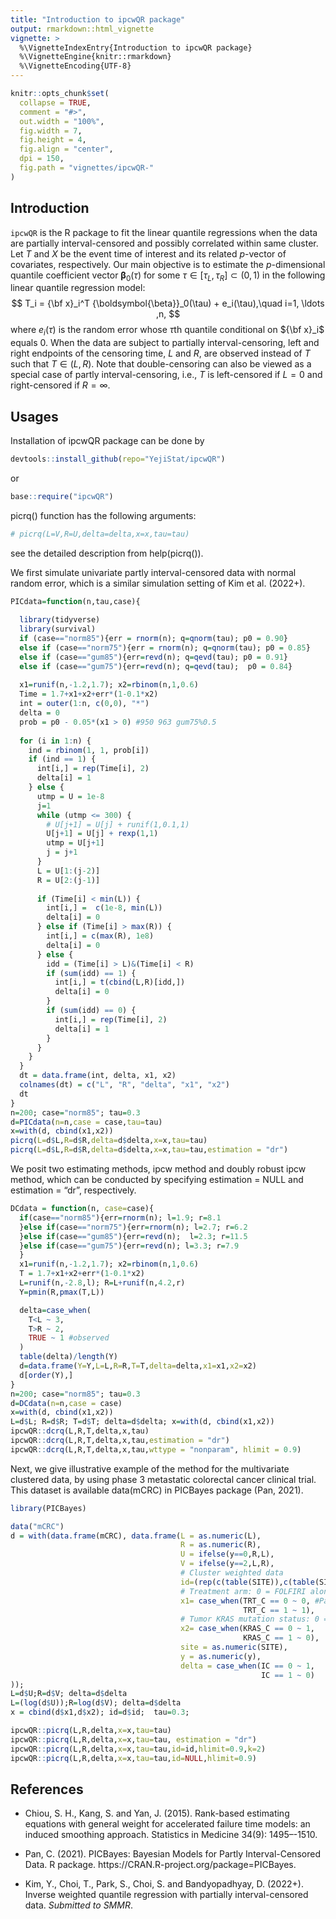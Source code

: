 ```yaml
---
title: "Introduction to ipcwQR package"
output: rmarkdown::html_vignette
vignette: >
  %\VignetteIndexEntry{Introduction to ipcwQR package}
  %\VignetteEngine{knitr::rmarkdown}
  %\VignetteEncoding{UTF-8}
---
```

  
```r
knitr::opts_chunk$set(
  collapse = TRUE,
  comment = "#>",
  out.width = "100%",
  fig.width = 7,
  fig.height = 4,
  fig.align = "center",
  dpi = 150,
  fig.path = "vignettes/ipcwQR-"
)
```

## Introduction

`ipcwQR` is the R package to fit the linear quantile regressions when the data are partially interval-censored and possibly correlated within same cluster.
Let $T$ and $X$ be the event time of interest and its related $p$-vector of covariates, respectively.
Our main objective is to estimate 
the $p$-dimensional quantile coefficient vector ${\boldsymbol{\beta}}_0(\tau)$
for some $\tau \in[\tau_L,\tau_R]\subset (0, 1)$ 
in the following linear quantile regression model:
$$
T_i = {\bf x}_i^T {\boldsymbol{\beta}}_0(\tau) + e_i(\tau),\quad i=1, \ldots ,n, 
$$
where $e_i(\tau)$ is the random error 
whose $\tau$th quantile conditional on ${\bf x}_i$ equals 0. 
When the data are subject to partially interval-censoring, 
left and right endpoints of the censoring time, $L$ and $R$,
are observed instead of $T$ such that $T\in(L,R)$.
Note that double-censoring  can also  be viewed as 
a special case of partly interval-censoring, 
i.e., $T$ is left-censored if $L=0$ and right-censored if $R=\infty$. 



## Usages

Installation of ipcwQR package can be done by

```r
devtools::install_github(repo="YejiStat/ipcwQR")
```

or
```r
base::require("ipcwQR")
```


picrq() function has the following arguments:
```r
# picrq(L=V,R=U,delta=delta,x=x,tau=tau)
```

see the detailed description from help(picrq()).

We first simulate univariate partly interval-censored data with normal random error, which is a similar simulation setting of Kim et al. (2022+).

```r
PICdata=function(n,tau,case){
  
  library(tidyverse)
  library(survival)
  if (case=="norm85"){err = rnorm(n); q=qnorm(tau); p0 = 0.90}
  else if (case=="norm75"){err = rnorm(n); q=qnorm(tau); p0 = 0.85}
  else if (case=="gum85"){err=revd(n); q=qevd(tau); p0 = 0.91}
  else if (case=="gum75"){err=revd(n); q=qevd(tau);  p0 = 0.84}
  
  x1=runif(n,-1.2,1.7); x2=rbinom(n,1,0.6)
  Time = 1.7+x1+x2+err*(1-0.1*x2)
  int = outer(1:n, c(0,0), "*")
  delta = 0
  prob = p0 - 0.05*(x1 > 0) #950 963 gum75%0.5
  
  for (i in 1:n) {
    ind = rbinom(1, 1, prob[i])
    if (ind == 1) {
      int[i,] = rep(Time[i], 2)
      delta[i] = 1
    } else {
      utmp = U = 1e-8
      j=1
      while (utmp <= 300) {
        # U[j+1] = U[j] + runif(1,0.1,1)
        U[j+1] = U[j] + rexp(1,1)
        utmp = U[j+1]
        j = j+1
      }
      L = U[1:(j-2)]
      R = U[2:(j-1)]
      
      if (Time[i] < min(L)) {
        int[i,] =  c(1e-8, min(L))
        delta[i] = 0
      } else if (Time[i] > max(R)) {
        int[i,] = c(max(R), 1e8)
        delta[i] = 0
      } else {
        idd = (Time[i] > L)&(Time[i] < R)
        if (sum(idd) == 1) {
          int[i,] = t(cbind(L,R)[idd,])
          delta[i] = 0
        }
        if (sum(idd) == 0) {
          int[i,] = rep(Time[i], 2)
          delta[i] = 1
        }
      }
    }
  }
  dt = data.frame(int, delta, x1, x2)
  colnames(dt) = c("L", "R", "delta", "x1", "x2")
  dt
}
n=200; case="norm85"; tau=0.3
d=PICdata(n=n,case = case,tau=tau)
x=with(d, cbind(x1,x2))
picrq(L=d$L,R=d$R,delta=d$delta,x=x,tau=tau)
picrq(L=d$L,R=d$R,delta=d$delta,x=x,tau=tau,estimation = "dr")
```

We posit two estimating methods, ipcw method and doubly robust ipcw method, which can be conducted by specifying estimation = NULL and estimation = "dr", respectively.


```r
DCdata = function(n, case=case){
  if(case=="norm85"){err=rnorm(n); l=1.9; r=8.1
  }else if(case=="norm75"){err=rnorm(n); l=2.7; r=6.2
  }else if(case=="gum85"){err=revd(n);  l=2.3; r=11.5
  }else if(case=="gum75"){err=revd(n); l=3.3; r=7.9
  }
  x1=runif(n,-1.2,1.7); x2=rbinom(n,1,0.6)
  T = 1.7+x1+x2+err*(1-0.1*x2)
  L=runif(n,-2.8,l); R=L+runif(n,4.2,r)
  Y=pmin(R,pmax(T,L))

  delta=case_when(
    T<L ~ 3,
    T>R ~ 2,
    TRUE ~ 1 #observed
  )
  table(delta)/length(Y)
  d=data.frame(Y=Y,L=L,R=R,T=T,delta=delta,x1=x1,x2=x2)
  d[order(Y),]
}
n=200; case="norm85"; tau=0.3
d=DCdata(n=n,case = case)
x=with(d, cbind(x1,x2))
L=d$L; R=d$R; T=d$T; delta=d$delta; x=with(d, cbind(x1,x2))
ipcwQR::dcrq(L,R,T,delta,x,tau)
ipcwQR::dcrq(L,R,T,delta,x,tau,estimation = "dr")
ipcwQR::dcrq(L,R,T,delta,x,tau,wttype = "nonparam", hlimit = 0.9)
```



Next, we give illustrative example of the method for the multivariate clustered data, by using phase 3 metastatic colorectal cancer clinical trial. This dataset is available data(mCRC) in PICBayes package (Pan, 2021).

```r
library(PICBayes)

data("mCRC")
d = with(data.frame(mCRC), data.frame(L = as.numeric(L),
                                      R = as.numeric(R),
                                      U = ifelse(y==0,R,L),
                                      V = ifelse(y==2,L,R),
                                      # Cluster weighted data
                                      id=(rep(c(table(SITE)),c(table(SITE)))),
                                      # Treatment arm: 0 = FOLFIRI alone, 1 = Panitumumab + FOLFIRI.
                                      x1= case_when(TRT_C == 0 ~ 0, #Pan et al data
                                                    TRT_C == 1 ~ 1),
                                      # Tumor KRAS mutation status: 0 = wild-type, 1 = mutant.
                                      x2= case_when(KRAS_C == 0 ~ 1,
                                                    KRAS_C == 1 ~ 0),
                                      site = as.numeric(SITE),
                                      y = as.numeric(y),
                                      delta = case_when(IC == 0 ~ 1,
                                                        IC == 1 ~ 0)
));
L=d$U;R=d$V; delta=d$delta
L=(log(d$U));R=log(d$V); delta=d$delta
x = cbind(d$x1,d$x2); id=d$id;  tau=0.3;

ipcwQR::picrq(L,R,delta,x=x,tau=tau)
ipcwQR::picrq(L,R,delta,x=x,tau=tau, estimation = "dr")
ipcwQR::picrq(L,R,delta,x=x,tau=tau,id=id,hlimit=0.9,k=2)
ipcwQR::picrq(L,R,delta,x=x,tau=tau,id=NULL,hlimit=0.9)
```


## References

* Chiou, S. H., Kang, S. and Yan, J. (2015). 
Rank-based estimating equations with general weight for accelerated failure time models: an induced smoothing approach.
Statistics in Medicine 34(9): 1495–-1510.

* Pan, C. (2021). 
PICBayes: Bayesian Models for Partly Interval-Censored Data. R package. 
https://CRAN.R-project.org/package=PICBayes.

* Kim, Y., Choi, T., Park, S., Choi, S. and Bandyopadhyay, D. (2022+). 
Inverse weighted quantile regression with partially interval-censored data.
*Submitted to SMMR*.